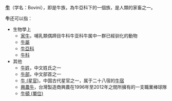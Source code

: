'''[[牛|牛]]'''（学名：Bovini），即是牛族，為牛亞科下的一個族，是人類的家畜之一。

'''牛'''还可以指：
* 生物學上
** [[家牛|家牛]]，哺乳類偶蹄目牛科牛亚科牛属中一群已經驯化的動物
** [[牛屬|牛屬]]
** [[牛亞科|牛亞科]]
** [[牛科|牛科]]
*其他
** [[牛姓|牛姓]]，中文姓氏之一
** [[牛部|牛部]]，中文部首之一
** [[牛_(星官)|牛 (星官)]]，中国古代星官之一，属于二十八宿的[[牛宿|牛宿]]
** [[興農牛|興農牛]]，台灣製造商興農在1996年至2012年之間所擁有的一支職業棒球隊
** [[牛頓_(單位)|牛頓 (單位)]]

{{disambig|Cat=一字消歧义}}
